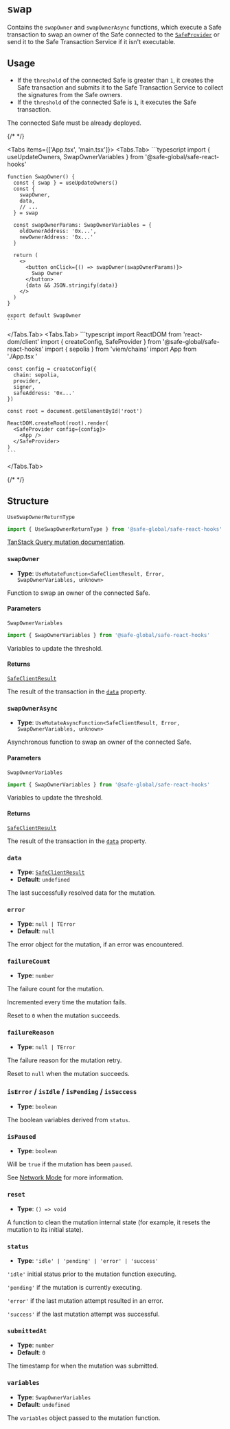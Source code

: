 
# `swap`

Contains the `swapOwner` and `swapOwnerAsync` functions, which execute a Safe transaction to swap an owner of the Safe connected to the [`SafeProvider`](../safeprovider.mdx) or send it to the Safe Transaction Service if it isn't executable.

## Usage

- If the `threshold` of the connected Safe is greater than `1`, it creates the Safe transaction and submits it to the Safe Transaction Service to collect the signatures from the Safe owners.
- If the `threshold` of the connected Safe is `1`, it executes the Safe transaction.

The connected Safe must be already deployed.

{/* <!-- vale off --> */}

<Tabs items={['App.tsx', 'main.tsx']}>
  <Tabs.Tab>
    ```typescript
    import { useUpdateOwners, SwapOwnerVariables } from '@safe-global/safe-react-hooks'
    
    function SwapOwner() {
      const { swap } = useUpdateOwners()
      const {
        swapOwner,
        data,
        // ...
      } = swap

      const swapOwnerParams: SwapOwnerVariables = {
        oldOwnerAddress: '0x...',
        newOwnerAddress: '0x...'
      }

      return (
        <>
          <button onClick={() => swapOwner(swapOwnerParams)}>
            Swap Owner
          </button>
          {data && JSON.stringify(data)}
        </>
      )
    }

    export default SwapOwner
    ```
  </Tabs.Tab>
  <Tabs.Tab>
    ```typescript
    import ReactDOM from 'react-dom/client'
    import { createConfig, SafeProvider } from '@safe-global/safe-react-hooks'
    import { sepolia } from 'viem/chains'
    import App from './App.tsx  '

    const config = createConfig({
      chain: sepolia,
      provider,
      signer,
      safeAddress: '0x...'
    })

    const root = document.getElementById('root')
    
    ReactDOM.createRoot(root).render(
      <SafeProvider config={config}>
        <App />
      </SafeProvider>
    )
    ```
  </Tabs.Tab>
</Tabs>

{/* <!-- vale on --> */}

## Structure

`UseSwapOwnerReturnType`

```typescript
import { UseSwapOwnerReturnType } from '@safe-global/safe-react-hooks'
```

[TanStack Query mutation documentation](https://tanstack.com/query/v5/docs/framework/react/reference/useMutation).

### `swapOwner`

- **Type**: `UseMutateFunction<SafeClientResult, Error, SwapOwnerVariables, unknown>`

Function to swap an owner of the connected Safe.

#### Parameters

`SwapOwnerVariables`

```typescript
import { SwapOwnerVariables } from '@safe-global/safe-react-hooks'
```

Variables to update the threshold.

#### Returns

[`SafeClientResult`](https://github.com/safe-global/safe-core-sdk/blob/main/packages/sdk-starter-kit/src/types.ts#L67-L85)

The result of the transaction in the [`data`](#data) property.

### `swapOwnerAsync`

- **Type**: `UseMutateAsyncFunction<SafeClientResult, Error, SwapOwnerVariables, unknown>`

Asynchronous function to swap an owner of the connected Safe.

#### Parameters

`SwapOwnerVariables`

```typescript
import { SwapOwnerVariables } from '@safe-global/safe-react-hooks'
```

Variables to update the threshold.

#### Returns

[`SafeClientResult`](https://github.com/safe-global/safe-core-sdk/blob/main/packages/sdk-starter-kit/src/types.ts#L67-L85)

The result of the transaction in the [`data`](#data) property.

### `data`

- **Type**: [`SafeClientResult`](https://github.com/safe-global/safe-core-sdk/blob/main/packages/sdk-starter-kit/src/types.ts#L67-L85)
- **Default**: `undefined`

The last successfully resolved data for the mutation.

### `error`

- **Type**: `null | TError`
- **Default**: `null`

The error object for the mutation, if an error was encountered.

### `failureCount`

- **Type**: `number`

The failure count for the mutation.

Incremented every time the mutation fails.

Reset to `0` when the mutation succeeds.

### `failureReason`

- **Type**: `null | TError`

The failure reason for the mutation retry.

Reset to `null` when the mutation succeeds.

### `isError` / `isIdle` / `isPending` / `isSuccess`

- **Type**: `boolean`

The boolean variables derived from `status`.

### `isPaused`

- **Type**: `boolean`

Will be `true` if the mutation has been `paused`.

See [Network Mode](https://tanstack.com/query/v5/docs/framework/react/guides/network-mode) for more information.

### `reset`

- **Type**: `() => void`

A function to clean the mutation internal state (for example, it resets the mutation to its initial state).

### `status`

- **Type**: `'idle' | 'pending' | 'error' | 'success'`

`'idle'` initial status prior to the mutation function executing.

`'pending'` if the mutation is currently executing.

`'error'` if the last mutation attempt resulted in an error.

`'success'` if the last mutation attempt was successful.

### `submittedAt`

- **Type**: `number`
- **Default**: `0`

The timestamp for when the mutation was submitted.

### `variables`

- **Type**: `SwapOwnerVariables`
- **Default**: `undefined`

The `variables` object passed to the mutation function.
